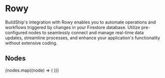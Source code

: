 
# Rowy

BuildShip's integration with Rowy enables you to automate operations and workflows triggered by changes in your
Firestore database. Utilize pre-configured nodes to seamlessly connect and manage real-time data updates, streamline
processes, and enhance your application's functionality without extensive coding.

## Nodes

<Cards num={3}>
  {nodes.map((node) => (
    <NodeCard
      key={node.meta.id}
      title={node.meta.name}
      image={node.meta.icon.url}
      href={`/showcase/rowy/${node.meta.id}`}
    />
  ))}
</Cards>
